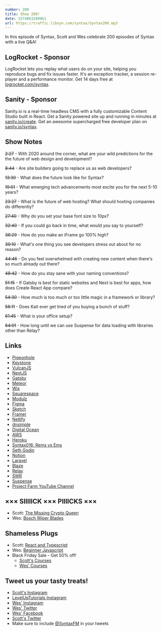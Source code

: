 ```yaml
---
number: 200
title: Show 200!
date: 1574863200961
url: https://traffic.libsyn.com/syntax/Syntax200.mp3
---
```


In this episode of Syntax, Scott and Wes celebrate 200 episodes of Syntax with a live Q&A!

## LogRocket - Sponsor
LogRocket lets you replay what users do on your site, helping you reproduce bugs and fix issues faster. It's an exception tracker, a session re-player and a performance monitor. Get 14 days free at [logrocket.com/syntax](https://logrocket.com/syntax).

## Sanity - Sponsor
Sanity.io is a real-time headless CMS with a fully customizable Content Studio built in React. Get a Sanity powered site up and running in minutes at [sanity.io/create](https://www.sanity.io/create). Get an awesome supercharged free developer plan on [sanity.io/syntax](https://www.sanity.io/syntax).

## Show Notes

~~2:27~~ - With 2020 around the corner, what are your wild predictions for the the future of web design and development?

~~8:44~~ - Are site builders going to replace us as web developers?

~~13:30~~ - What does the future look like for Syntax?

~~19:01~~ - What emerging tech advancements most excite you for the next 5-10 years?

~~23:27~~ - What is the future of web hosting? What should hosting companies do differently?

~~27:40~~ - Why do you set your base font size to 10px?

~~32:40~~ - If you could go back in time, what would you say to yourself?

~~36:29~~ - How do you make an iFrame go 100% high?

~~39:10~~ - What's one thing you see developers stress out about for no reason?

~~44:46~~ - Do you feel overwhelmed with creating new content when there's so much already out there?

~~48:42~~ - How do you stay sane with your naming conventions?

~~51:15~~ - If Gatsby is best for static websites and Next is best for apps, how does Create React App compare?

~~54:30~~ - How much is too much or too little magic in a framework or library?

~~58:11~~ - Does Kait ever get tired of you buying a bunch of stuff?

~~61:45~~ - What is your office setup?

~~64:01~~ - How long until we can use Suspense for data loading with libraries other than Relay?

## Links
* [Pigeonhole](https://pigeonholelive.com/)
* [Keystone](https://www.keystonejs.com/)
* [VulcanJS](http://vulcanjs.org/)
* [NextJS](https://nextjs.org/)
* [Gatsby](https://www.gatsbyjs.org/)
* [Meteor](https://www.meteor.com/)
* [Wix](https://www.wix.com/)
* [Squarespace](https://www.squarespace.com/)
* [Modulz](https://www.modulz.app/)
* [Figma](https://www.figma.com/)
* [Sketch](https://www.sketch.com/)
* [Framer](https://www.framer.com/)
* [Netlify](https://www.netlify.com/)
* [dnsimple](https://dnsimple.com/)
* [Digital Ocean](https://www.digitalocean.com/)
* [AWS](https://aws.amazon.com/)
* [Heroku](https://www.heroku.com/)
* [Syntax016: Rems vs Ems](https://syntax.fm/show/016/tasty-treats-rems-vs-ems-remote-work-making-money-getting-good-at-design-more)
* [Seth Godin](https://www.sethgodin.com/)
* [Notion](https://notion.so)
* [Laravel](https://laravel.com/)
* [Blaze](http://blazejs.org/)
* [Relay](https://relay.dev/)
* [SWR](https://swr.now.sh/)
* [Suspense](https://reactjs.org/docs/concurrent-mode-suspense.html)
* [Project Farm YouTube Channel](https://www.youtube.com/channel/UC2rzsm1Qi6N1X-wuOg_p0Ng)

## ××× SIIIIICK ××× PIIIICKS ×××
* Scott: [The Missing Crypto Queen](https://www.bbc.co.uk/programmes/p07nkd84/episodes/downloads)
* Wes: [Bosch Wiper Blades](https://amzn.to/33Fjv6O)

## Shameless Plugs
* Scott: [React and Typescript](https://www.leveluptutorials.com/pro)
* Wes: [Beginner Javascript](https://beginnerjavascript.com)
* Black Friday Sale - Get 50% off!
  * [Scott's Courses](https://www.leveluptutorials.com/pro)
  * [Wes' Courses](https://wesbos.com/courses)

## Tweet us your tasty treats!
* [Scott's Instagram](https://www.instagram.com/stolinski/)
* [LevelUpTutorials Instagram](https://www.instagram.com/LevelUpTutorials/)
* [Wes' Instagram](https://www.instagram.com/wesbos/)
* [Wes' Twitter](https://twitter.com/wesbos)
* [Wes' Facebook](https://www.facebook.com/wesbos.developer)
* [Scott's Twitter](https://twitter.com/stolinski)
* Make sure to include [@SyntaxFM](https://twitter.com/SyntaxFM) in your tweets
